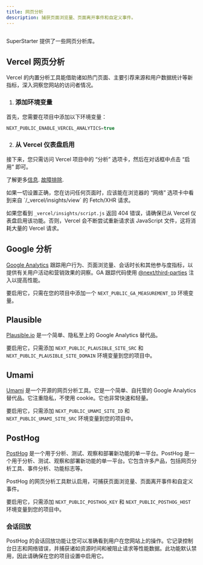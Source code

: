 ```yaml
---
title: 网页分析
description: 捕获页面浏览量、页面离开事件和自定义事件。
---
```


<Frame>
  <img src="/images/web-analytics.png" alt="" />
</Frame>

SuperStarter 提供了一些网页分析库。

## Vercel 网页分析

Vercel 的内置分析工具能借助诸如热门页面、主要引荐来源和用户数据统计等新指标，深入洞察您网站的访问者情况。

1. ### 添加环境变量

首先，您需要在项目中添加以下环境变量：

```js .env.local
NEXT_PUBLIC_ENABLE_VERCEL_ANALYTICS=true
```

2. ### 从 Vercel 仪表盘启用

接下来，您只需访问 Vercel 项目中的 “分析” 选项卡，然后在对话框中点击 “启用” 即可。

了解更多[信息](https://vercel.com/docs/analytics/quickstart).
[故障排除](https://vercel.com/docs/analytics/troubleshooting).

<Warning>
如果一切设置正确，您在访问任何页面时，应该能在浏览器的 “网络” 选项卡中看到来自 `/_vercel/insights/view` 的 Fetch/XHR 请求。

如果您看到 `_vercel/insights/script.js` 返回 404 错误，请确保已从 Vercel 仪表盘启用该功能。否则，Vercel 会不断尝试重新请求该 JavaScript 文件，这将消耗大量的 Vercel 请求。
</Warning>

## Google 分析

[Google Analytics](https://analytics.google.com/) 跟踪用户行为、页面浏览量、会话时长和其他参与度指标，以提供有关用户活动和营销效果的洞察。GA 跟踪代码使用 [@next/third-parties](https://nextjs.org/docs/app/building-your-application/optimizing/third-party-libraries#google-analytics) 注入以提高性能。

要启用它，只需在您的项目中添加一个 `NEXT_PUBLIC_GA_MEASUREMENT_ID` 环境变量。

## Plausible

[Plausible.io](https://plausible.io/) 是一个简单、隐私至上的 Google Analytics 替代品。

要启用它，只需添加 `NEXT_PUBLIC_PLAUSIBLE_SITE_SRC` 和 `NEXT_PUBLIC_PLAUSIBLE_SITE_DOMAIN` 环境变量到您的项目中。

## Umami

[Umami](https://umami.is/) 是一个开源的网页分析工具。它是一个简单、自托管的 Google Analytics 替代品。它注重隐私，不使用 cookie。它也非常快速和轻量。

要启用它，只需添加 `NEXT_PUBLIC_UMAMI_SITE_ID` 和 `NEXT_PUBLIC_UMAMI_SITE_SRC` 环境变量到您的项目中。

## PostHog

[PostHog](https://posthog.com/) 是一个用于分析、测试、观察和部署新功能的单一平台。PostHog 是一个用于分析、测试、观察和部署新功能的单一平台。它包含许多产品，包括网页分析工具、事件分析、功能标志等。

PostHog 的网页分析工具默认启用，可捕获页面浏览量、页面离开事件和自定义事件。

要启用它，只需添加 `NEXT_PUBLIC_POSTHOG_KEY` 和 `NEXT_PUBLIC_POSTHOG_HOST` 环境变量到您的项目中。

### 会话回放

PostHog 的会话回放功能让您可以准确看到用户在您网站上的操作。它记录控制台日志和网络错误，并捕获诸如资源时间和被阻止请求等性能数据。此功能默认禁用，因此请确保在您的项目设置中启用它。